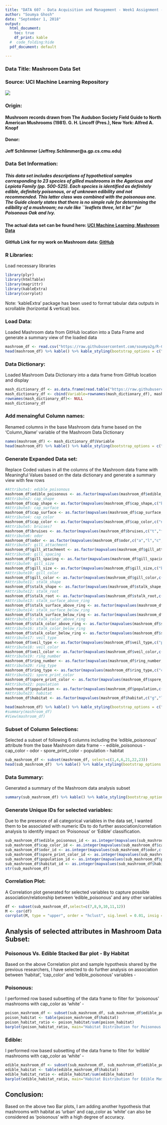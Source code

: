 ```yaml
---
title: "DATA 607 - Data Acquisition and Management - Week1 Assignment - Mashroom Data Set"
author: "Soumya Ghosh"
date: "September 1, 2018"
output:
  html_document: 
    toc: true
    df_print: kable
  #  code_folding:hide
  pdf_document: default

---
```


### Data Title: Mashroom Data Set 
### Source: UCI Machine Learning Repository

![](https://raw.githubusercontent.com/soumya2g/R-CUNY-MSDS/master/DATA-607/Source%20Files/Mashroom%20Data/Large73%5B1%5D.jpg)

### Origin: 

#### Mushroom records drawn from The Audubon Society Field Guide to North American Mushrooms (1981). G. H. Lincoff (Pres.), New York: Alfred A. Knopf 


#### Donor: 

#### Jeff Schlimmer (Jeffrey.Schlimmer@a.gp.cs.cmu.edu)

### Data Set Information:

##### This data set includes descriptions of hypothetical samples corresponding to 23 species of gilled mushrooms in the Agaricus and Lepiota Family (pp. 500-525). Each species is identified as definitely edible, definitely poisonous, or of unknown edibility and not recommended. This latter class was combined with the poisonous one. The Guide clearly states that there is no simple rule for determining the edibility of a mushroom; no rule like ``leaflets three, let it be'' for Poisonous Oak and Ivy.

#### The actual data set can be found here: [UCI Machine Learning: Mashroom Data](https://archive.ics.uci.edu/ml/machine-learning-databases/mushroom/agaricus-lepiota.data)

#### GitHub Link for my work on Mashroom data: [GitHub](https://github.com/soumya2g/R-CUNY-MSDS/tree/master/DATA-607/Source%20Files/Mashroom%20Data)

### R Libraries:

Load necessary libraries
```r
library(plyr)
library(htmlTable)
library(magrittr)
library(kableExtra)
library(corrplot)
```
Note: 'kableExtra' package has been used to format tabular data outputs in scrollable (horizontal & vertical) box.

### Load Data: 

Loaded Mashroom data from GitHub location into a Data Frame and generate a summary view of the loaded data

```r
mashroom_df <- read.csv("https://raw.githubusercontent.com/soumya2g/R-CUNY-MSDS/master/DATA-607/Source%20Files/Mashroom%20Data/agaricus-lepiota.data.txt",header=FALSE,sep= ",",na.strings = "?",quote = "")
head(mashroom_df) %>% kable() %>% kable_styling(bootstrap_options = c("striped", "hover", "condensed", "responsive")) %>% scroll_box(width="100%",height="300px")

```
### Data Dictionary: 

Loaded Mashroom Data Dictionary into a data frame from GitHub location and display

```r
mash_dictionary_df <- as.data.frame(read.table("https://raw.githubusercontent.com/soumya2g/R-CUNY-MSDS/master/DATA-607/Source%20Files/Mashroom%20Data/Data_Dictionary.txt",row.names = 1,header = TRUE, sep="\t"))
mash_dictionary_df <- cbind(Variable=rownames(mash_dictionary_df), mash_dictionary_df)
rownames(mash_dictionary_df)<- NULL
mash_dictionary_df
```


### Add menaingful Column names:

Renamed columns in the base Mashroom data frame based on the 'Column_Name' variable of the Mashroom Data Dictionary

```r
names(mashroom_df) <- mash_dictionary_df$Variable
head(mashroom_df) %>% kable() %>% kable_styling(bootstrap_options = c("striped", "hover", "condensed", "responsive")) %>% scroll_box(width="100%",height="300px")
```


### Generate Expanded Data set:

Replace Coded values in all the columns of the Mashroom data frame with Meaningful Values based on the data dictionary and generate a summary view with few rows

```r
#Attribute1: edible_poisonous
mashroom_df$edible_poisonous <- as.factor(mapvalues(mashroom_df$edible_poisonous,c("p","e"),c("poisonous","edible")))
#Attribute2: cap_shape
mashroom_df$cap_shape <- as.factor(mapvalues(mashroom_df$cap_shape,c("b","c","x","f","k","s"),c("bell","conical","convex","flat","knobbed","sunken")))
#Attribute3: cap_surface
mashroom_df$cap_surface <- as.factor(mapvalues(mashroom_df$cap_surface,c("f","g","y","s"),c("fibrous","grooves","scaly","smooth")))
#Attribute4: cap_color
mashroom_df$cap_color <- as.factor(mapvalues(mashroom_df$cap_color,c("n","b","c","g","r","p","u","e","w","y"),c("brown","buff","cinnamon","gray","green","pink","purple","red","white","yellow")))
#Attribute5: bruises?
mashroom_df$bruises <- as.factor(mapvalues(mashroom_df$bruises,c("t","f"),c("bruises","no")))
#Attribute6: odor
mashroom_df$odor <- as.factor(mapvalues(mashroom_df$odor,c("a","l","c","y","f","m","n","p","s"),c("almond","anise","creosote","fishy","foul","musty","none","pungent","spicy")))
#Attribute7: gill_attachment
mashroom_df$gill_attachment <- as.factor(mapvalues(mashroom_df$gill_attachment,c("a","d","f","n"),c("attached","descending","free","notched")))
#Attribute8: gill_spacing
mashroom_df$gill_spacing <- as.factor(mapvalues(mashroom_df$gill_spacing,c("c","w","d"),c("close","crowded","distant")))
#Attribute9: gill_size
mashroom_df$gill_size <- as.factor(mapvalues(mashroom_df$gill_size,c("b","n"),c("broad","narrow")))
#Attribute10: gill_color
mashroom_df$gill_color <- as.factor(mapvalues(mashroom_df$gill_color,c("k","n","b","h","g","r","o","p","u","e","w","y"),c("black","brown","buff","chocolate","gray","green","orange","pink","purple","red","white","yellow")))
#Attribute11: stalk_shape
mashroom_df$stalk_shape <- as.factor(mapvalues(mashroom_df$stalk_shape,c("e","t"),c("enlarging","tapering")))
#Attribute12: stalk_root
mashroom_df$stalk_root <- as.factor(mapvalues(mashroom_df$stalk_root,c("b","c","u","e","z","r","NA"),c("bulbous","club","cup","equal","rhizomorphs","rooted","missing")))
#Attribute13: stalk_surface_above_ring
mashroom_df$stalk_surface_above_ring <- as.factor(mapvalues(mashroom_df$stalk_surface_above_ring,c("f","y","k","s"),c("fibrous","scaly","silky","smooth")))
#Attribute14: stalk_surface_below_ring
mashroom_df$stalk_surface_below_ring <- as.factor(mapvalues(mashroom_df$stalk_surface_below_ring,c("f","y","k","s"),c("fibrous","scaly","silky","smooth")))
#Attribute15: stalk_color_above_ring
mashroom_df$stalk_color_above_ring <- as.factor(mapvalues(mashroom_df$stalk_color_above_ring,c("n","b","c","g","o","p","e","w","y"),c("brown","buff","cinnamon","gray","orange","pink","red","white","yellow")))
#Attribute16: stalk_color_below_ring
mashroom_df$stalk_color_below_ring <- as.factor(mapvalues(mashroom_df$stalk_color_below_ring,c("n","b","c","g","o","p","e","w","y"),c("brown","buff","cinnamon","gray","orange","pink","red","white","yellow")))
#Attribute17: veil_type
mashroom_df$veil_type <- as.factor(mapvalues(mashroom_df$veil_type,c("p","u"),c("partial","universal")))
#Attribute18: veil_color
mashroom_df$veil_color <- as.factor(mapvalues(mashroom_df$veil_color,c("n","o","w","y"),c("brown","orange","white","yellow")))
#Attribute19: ring_number
mashroom_df$ring_number <- as.factor(mapvalues(mashroom_df$ring_number,c("n","o","t"),c("none","one","two")))
#Attribute20: ring_type
mashroom_df$ring_type <- as.factor(mapvalues(mashroom_df$ring_type,c("c","e","f","l","n","p","s","z"),c("cobwebby","evanescent","flaring","large","none","pendant","sheathing","zone")))
#Attribute21: spore_print_color
mashroom_df$spore_print_color <- as.factor(mapvalues(mashroom_df$spore_print_color,c("k","n","b","h","r","o","u","w","y"),c("black","brown","buff","chocolate","green","orange","purple","white","yellow")))
#Attribute22: population
mashroom_df$population <- as.factor(mapvalues(mashroom_df$population,c("a","c","n","s","v","y"),c("abundant","clustered","numerous","scattered","several","solitary")))
#Attribute23: habitat
mashroom_df$habitat <- as.factor(mapvalues(mashroom_df$habitat,c("g","l","m","p","u","w","d"),c("grasses","leaves","meadows","paths","urban","waste","woods")))

head(mashroom_df) %>% kable() %>% kable_styling(bootstrap_options = c("striped", "hover", "condensed", "responsive")) %>% scroll_box(width="100%",height="300px")
#summary(mashroom_df)
#View(mashroom_df)
```

### Subset of Column Selections:

Selected a subset of following 6 columns including the 'edible_poisonous' attribute from the base Mashroom data frame -
  - edible_poisonous
  - cap_color
  - odor
  - spore_print_color
  - population
  - habitat

```r
sub_mashroom_df <- subset(mashroom_df, select=c(1,4,6,21,22,23))
head(sub_mashroom_df)  %>% kable() %>% kable_styling(bootstrap_options = c("striped", "hover", "condensed", "responsive")) %>% scroll_box(width="100%",height="300px")
```
### Data Summary:

Generated a summary of the Mashroom data analysis subset

```r
summary(sub_mashroom_df) %>% kable() %>% kable_styling(bootstrap_options = c("striped", "hover", "condensed", "responsive")) %>% scroll_box(width="100%",height="300px")

```
### Generate Unique IDs for selected variables:

Due to the presence of all categorical variables in the data set, I wanted them to be associated with numeric IDs to do further association/correlation analysis to identify impact on 'Poisonous' or 'Edible' classification.

```r
sub_mashroom_df$edible_poisonous_id <- as.integer(mapvalues(sub_mashroom_df$edible_poisonous,c("poisonous","edible"),1:2))
sub_mashroom_df$cap_color_id <- as.integer(mapvalues(sub_mashroom_df$cap_color,c("brown","buff","cinnamon","gray","green","pink","purple","red","white","yellow"),1:10))
sub_mashroom_df$odor_id <- as.integer(mapvalues(sub_mashroom_df$odor,c("almond","anise","creosote","fishy","foul","musty","none","pungent","spicy"),1:9))
sub_mashroom_df$spore_print_color_id <- as.integer(mapvalues(sub_mashroom_df$spore_print_color,c("black","brown","buff","chocolate","green","orange","purple","white","yellow"),1:9))
sub_mashroom_df$population_id <- as.integer(mapvalues(sub_mashroom_df$population,c("abundant","clustered","numerous","scattered","several","solitary"),1:6))
sub_mashroom_df$habitat_id <- as.integer(mapvalues(sub_mashroom_df$habitat,c("grasses","leaves","meadows","paths","urban","waste","woods"),1:7))
str(sub_mashroom_df)
```

### Correlation Plot:

A Correlation plot generated for selected variables to capture possible association/relationship between 'edible_poisonous' and any other variables

```r
df <- subset(sub_mashroom_df,select=c(7,8,9,10,11,12))
M <- cor(df)
corrplot(M, type = "upper", order = "hclust", sig.level = 0.01, insig = "blank")
```

## Analysis of selected attributes in Mashroom Data Subset:
### Poisonous Vs. Edible Stacked Bar plot - By Habitat

Based on the above Correlation plot and sample hypothesis shared by the previous researchers, I have selected to do further analysis on association between 'habitat', 'cap_color' and 'edible_poisonous' variables - 

### Poisonous:

I performed row based subsetting of the data frame to filter for 'poisonous' mashrooms with cap_color as 'white' -

```r
poison_mashroom_df <- subset(sub_mashroom_df, sub_mashroom_df$edible_poisonous == "poisonous" & sub_mashroom_df$cap_color =="white" )
poison_habitat <- table(poison_mashroom_df$habitat)
poison_habitat_ratio <- poison_habitat/sum(poison_habitat)
barplot(poison_habitat_ratio, main="Habitat Distribution for Poisonous Mashrooms")

```

### Edible:

I performed row based subsetting of the data frame to filter for 'edible' mashrooms with cap_color as 'white' -

```r
edible_mashroom_df <- subset(sub_mashroom_df, sub_mashroom_df$edible_poisonous == "edible" & sub_mashroom_df$cap_color =="white" )
edible_habitat <- table(edible_mashroom_df$habitat)
edible_habitat_ratio <- edible_habitat/sum(edible_habitat)
barplot(edible_habitat_ratio, main="Habitat Distribution for Edible Mashrooms")
```

## Conclusion:

Based on the above two Bar plots, I am adding another hypothesis that mashrooms with habitat as 'urban' and cap_color as 'white' can also be considered as 'poisonous' with a high degree of accuracy.

